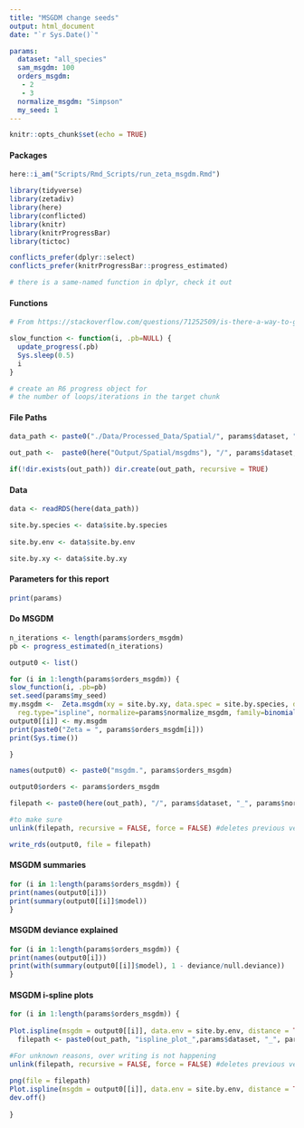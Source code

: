 ```yaml
---
title: "MSGDM change seeds"
output: html_document
date: "`r Sys.Date()`"

params:
  dataset: "all_species"
  sam_msgdm: 100
  orders_msgdm: 
   - 2
   - 3
  normalize_msgdm: "Simpson"
  my_seed: 1
---
```


```r
knitr::opts_chunk$set(echo = TRUE)
```


#### Packages
```r
here::i_am("Scripts/Rmd_Scripts/run_zeta_msgdm.Rmd")

library(tidyverse)
library(zetadiv)
library(here)
library(conflicted)
library(knitr)
library(knitrProgressBar)
library(tictoc)

conflicts_prefer(dplyr::select)
conflicts_prefer(knitrProgressBar::progress_estimated)

# there is a same-named function in dplyr, check it out
```

#### Functions
```r
# From https://stackoverflow.com/questions/71252509/is-there-a-way-to-get-progress-information-whan-a-chunk-is-running-in-rmarkdown

slow_function <- function(i, .pb=NULL) {  
  update_progress(.pb)  
  Sys.sleep(0.5)  
  i  
}

# create an R6 progress object for
# the number of loops/iterations in the target chunk
```

#### File Paths
```r
data_path <- paste0("./Data/Processed_Data/Spatial/", params$dataset, ".rds")

out_path <-  paste0(here("Output/Spatial/msgdms"), "/", params$dataset, "_" , params$normalize_msgdm, "_", params$my_seed, "/")

if(!dir.exists(out_path)) dir.create(out_path, recursive = TRUE)
```

#### Data
```r
data <- readRDS(here(data_path))

site.by.species <- data$site.by.species
  
site.by.env <- data$site.by.env

site.by.xy <- data$site.by.xy
```

#### Parameters for this report
```r
print(params)
```

#### Do MSGDM
```r

n_iterations <- length(params$orders_msgdm)
pb <- progress_estimated(n_iterations)

output0 <- list()

for (i in 1:length(params$orders_msgdm)) {
slow_function(i, .pb=pb)
set.seed(params$my_seed)
my.msgdm <-  Zeta.msgdm(xy = site.by.xy, data.spec = site.by.species, data.env = site.by.env,  order = params$orders_msgdm[[i]], sam = params$sam_msgdm,
  reg.type="ispline", normalize=params$normalize_msgdm, family=binomial(link="log"),cons.inter = -1, glm.init = TRUE) 
output0[[i]] <- my.msgdm
print(paste0("Zeta = ", params$orders_msgdm[i]))
print(Sys.time())

}

names(output0) <- paste0("msgdm.", params$orders_msgdm)

output0$orders <- params$orders_msgdm

filepath <- paste0(here(out_path), "/", params$dataset, "_", params$normalize_msgdm, "_zeta_msgdms.rds")

#to make sure
unlink(filepath, recursive = FALSE, force = FALSE) #deletes previous version with the same name

write_rds(output0, file = filepath)

```

#### MSGDM summaries
```r
for (i in 1:length(params$orders_msgdm)) {
print(names(output0[i]))
print(summary(output0[[i]]$model))
}
```

#### MSGDM deviance explained
```r
for (i in 1:length(params$orders_msgdm)) {
print(names(output0[i]))
print(with(summary(output0[[i]]$model), 1 - deviance/null.deviance))
}
```

#### MSGDM i-spline plots
```r

for (i in 1:length(params$orders_msgdm)) {
  
Plot.ispline(msgdm = output0[[i]], data.env = site.by.env, distance = TRUE,  legend = TRUE)
  filepath <- paste0(out_path, "ispline_plot_",params$dataset, "_", params$normalize_msgdm, "_zeta_order", params$orders_msgdm[i], ".png")

#For unknown reasons, over writing is not happening  
unlink(filepath, recursive = FALSE, force = FALSE) #deletes previous version with the same name
    
png(file = filepath)
Plot.ispline(msgdm = output0[[i]], data.env = site.by.env, distance = TRUE,  legend = TRUE)
dev.off()  
  
}

```
